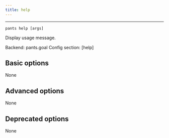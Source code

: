 ```yaml
---
title: help
---
```



---

```
pants help [args]
```

Display usage message.

Backend: <span className="color--primary">pants.goal</span>
Config section: <span className="color--primary">[help]</span>

<span className={styles.options}>

## Basic options

None

## Advanced options

None

## Deprecated options

None


</span>